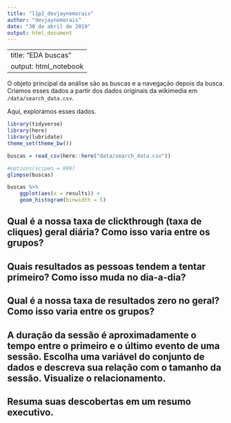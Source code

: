 ```yaml
---
title: "l1p2_devjaynemorais"
author: "devjaynemorais"
date: "30 de abril de 2019"
output: html_document
---
```


---
title: "EDA buscas"
output: html_notebook
---

O objeto principal da análise são as buscas e a navegação depois da busca. Criamos esses dados a partir dos dados originais da wikimedia em `/data/search_data.csv`. 

Aqui, exploramos esses dados. 

```r
library(tidyverse)
library(here)
library(lubridate)
theme_set(theme_bw())
```

```r
buscas = read_csv(here::here("data/search_data.csv"))
```

```r
#options(scipen = 999)
glimpse(buscas)

buscas %>% 
    ggplot(aes(x = results)) + 
    geom_histogram(binwidth = 5) 
```



## Qual é a nossa taxa de clickthrough (taxa de cliques) geral diária? Como isso varia entre os grupos?

## Quais resultados as pessoas tendem a tentar primeiro? Como isso muda no dia-a-dia?

## Qual é a nossa taxa de resultados zero no geral? Como isso varia entre os grupos?

## A duração da sessão é aproximadamente o tempo entre o primeiro e o último evento de uma sessão. Escolha uma variável do conjunto de dados e descreva sua relação com o tamanho da sessão. Visualize o relacionamento.

## Resuma suas descobertas em um resumo executivo.